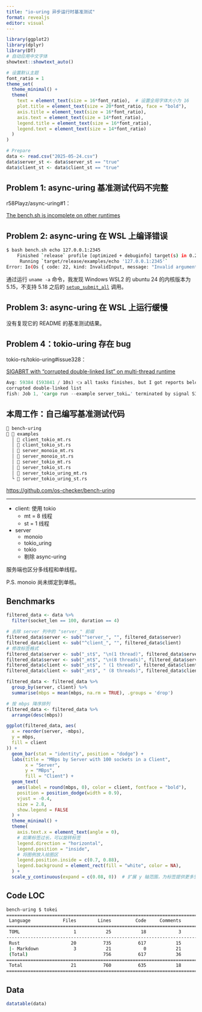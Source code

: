 ```yaml
---
title: "io-uring 异步运行时基准测试"
format: revealjs
editor: visual
---
```


```r
library(ggplot2)
library(dplyr)
library(DT)
# 自动应用中文字体
showtext::showtext_auto()

# 设置默认主题
font_ratio = 1
theme_set(
  theme_minimal() +
  theme(
    text = element_text(size = 16*font_ratio),  # 设置全局字体大小为 16
    plot.title = element_text(size = 20*font_ratio, face = "bold"),
    axis.title = element_text(size = 16*font_ratio),
    axis.text = element_text(size = 14*font_ratio),
    legend.title = element_text(size = 16*font_ratio),
    legend.text = element_text(size = 14*font_ratio)
  )
)
```

```r
# Prepare
data <- read.csv("2025-05-24.csv")
data$server_st <- data$server_st == "true"
data$client_st <- data$client_st == "true"
```

## Problem 1: async-uring 基准测试代码不完整

r58Playz/async-uring#1：

[The bench.sh is incomplete on other runtimes](https://github.com/r58Playz/async-uring/issues/1)

## Problem 2: async-uring 在 WSL 上编译错误

``` bash
$ bash bench.sh echo 127.0.0.1:2345
    Finished `release` profile [optimized + debuginfo] target(s) in 0.23s
     Running `target/release/examples/echo '127.0.0.1:2345'`
Error: Io(Os { code: 22, kind: InvalidInput, message: "Invalid argument" })
```

通过运行 `uname -a` 命令，我发现 Windows WSL2 的 ubuntu 24 的内核版本为 5.15，不支持 5.18 之后的 [`setup_submit_all`](https://docs.rs/io-uring/0.7.6/io_uring/struct.Builder.html#method.setup_submit_all) 调用。

## Problem 3: async-uring 在 WSL 上运行缓慢

没有复现它的 README 的基准测试结果。

## Problem 4：tokio-uring 存在 bug

tokio-rs/tokio-uring#issue328：

[SIGABRT with "corrupted double-linked list" on multi-thread runtime](https://github.com/tokio-rs/tokio-uring/issues/328)

``` rust
Avg: 59384 (593841 / 10s) 👈 all tasks finishes, but I got reports below
corrupted double-linked list
fish: Job 1, 'cargo run --example server_toki…' terminated by signal SIGABRT (Abort)
```

## 本周工作：自己编写基准测试代码

``` bash
 bench-uring
  examples
  │ 󱘗 client_tokio_mt.rs
  │ 󱘗 client_tokio_st.rs
  │ 󱘗 server_monoio_mt.rs
  │ 󱘗 server_monoio_st.rs
  │ 󱘗 server_tokio_mt.rs
  │ 󱘗 server_tokio_st.rs
  │ 󱘗 server_tokio_uring_mt.rs
  └ 󱘗 server_tokio_uring_st.rs
```

<https://github.com/os-checker/bench-uring>

------------------------------------------------------------------------

-   client: 使用 tokio
    -   mt = 8 线程
    -   st = 1 线程
-   server
    -   monoio
    -   tokio_uring
    -   tokio
    -   剔除 async-uring

服务端也区分多线程和单线程。

P.S. monoio 尚未绑定到单核。

## Benchmarks

```r
filtered_data <- data %>%
  filter(socket_len == 100, duration == 4)

# 去除 server 列中的 "server_" 前缀
filtered_data$server <- sub("^server_", "", filtered_data$server)
filtered_data$client <- sub("^client_", "", filtered_data$client)
# 修改标签格式
filtered_data$server <- sub("_st$", "\n(1 thread)", filtered_data$server)
filtered_data$server <- sub("_mt$", "\n(8 threads)", filtered_data$server)
filtered_data$client <- sub("_st$", " (1 thread)", filtered_data$client)
filtered_data$client <- sub("_mt$", " (8 threads)", filtered_data$client)

filtered_data <- filtered_data %>%
  group_by(server, client) %>%
  summarise(mbps = mean(mbps, na.rm = TRUE), .groups = 'drop')

# 按 mbps 降序排列
filtered_data <- filtered_data %>%
  arrange(desc(mbps))

ggplot(filtered_data, aes(
  x = reorder(server, -mbps),
  y = mbps,
  fill = client
)) +
  geom_bar(stat = "identity", position = "dodge") +
  labs(title = "MBps by Server with 100 sockets in a Client",
       x = "Server",
       y = "MBps",
       fill = "Client") +
  geom_text(
    aes(label = round(mbps, 0), color = client, fontface = "bold"),
    position = position_dodge(width = 0.9),
    vjust = -0.4,
    size = 2.8,
    show.legend = FALSE
  ) +
  theme_minimal() +
  theme(
    axis.text.x = element_text(angle = 0),
    # 如果标签过长，可以旋转标签
    legend.direction = "horizontal",
    legend.position = "inside",
    # 将图例放入绘图区
    legend.position.inside = c(0.7, 0.88),
    legend.background = element_rect(fill = "white", color = NA),
  ) +
  scale_y_continuous(expand = c(0.08, 0))  # 扩展 y 轴范围，为标签提供更多空间
```

## Code LOC

``` bash
bench-uring $ tokei
===============================================================================
 Language            Files        Lines         Code     Comments       Blanks
===============================================================================
 TOML                    1           25           18            3            4
-------------------------------------------------------------------------------
 Rust                   20          735          617           15          103
 |- Markdown             3           21            0           21            0
 (Total)                            756          617           36          103
===============================================================================
 Total                  21          760          635           18          107
===============================================================================
```

## Data

```r
datatable(data)
```
